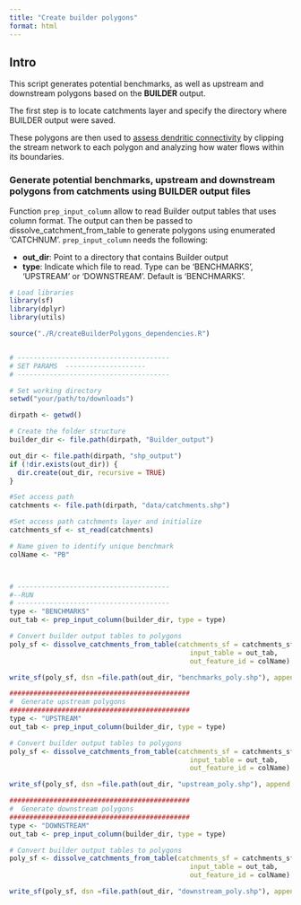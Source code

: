 ```yaml
---
title: "Create builder polygons"
format: html
---
```



## Intro

This script generates potential benchmarks, as well as upstream and downstream polygons based on the **BUILDER** output. 

The first step is to locate catchments layer and specify the directory where BUILDER output were saved. 

These polygons are then used to [assess dendritic connectivity](calcDCI.html) by clipping the stream network to each polygon and analyzing how water flows within its boundaries.

### Generate potential benchmarks, upstream and downstream polygons from catchments using **BUILDER** output files

Function `prep_input_column` allow to read Builder output tables that uses column format. The output can then be passed to dissolve_catchment_from_table to generate polygons using enumerated 'CATCHNUM'. `prep_input_column` needs the following:

- **out_dir**: Point to a directory that contains Builder output
- **type**: Indicate which file to read. Type can be 'BENCHMARKS', 'UPSTREAM' or 'DOWNSTREAM'. Default is 'BENCHMARKS'.


```r
# Load libraries
library(sf)
library(dplyr)
library(utils)

source("./R/createBuilderPolygons_dependencies.R")


# --------------------------------------
# SET PARAMS  --------------------
# --------------------------------------

# Set working directory
setwd("your/path/to/downloads")

dirpath <- getwd()

# Create the folder structure
builder_dir <- file.path(dirpath, "Builder_output")

out_dir <- file.path(dirpath, "shp_output")
if (!dir.exists(out_dir)) {
  dir.create(out_dir, recursive = TRUE)
}

#Set access path 
catchments <- file.path(dirpath, "data/catchments.shp")

#Set access path catchments layer and initialize
catchments_sf <- st_read(catchments)

# Name given to identify unique benchmark
colName <- "PB"



# --------------------------------------
#--RUN
# --------------------------------------
type <- "BENCHMARKS"
out_tab <- prep_input_column(builder_dir, type = type)

# Convert builder output tables to polygons
poly_sf <- dissolve_catchments_from_table(catchments_sf = catchments_sf, 
                                             input_table = out_tab, 
                                             out_feature_id = colName)

write_sf(poly_sf, dsn =file.path(out_dir, "benchmarks_poly.shp"), append = FALSE)

#############################################
#  Generate upstream polygons
#############################################
type <- "UPSTREAM"
out_tab <- prep_input_column(builder_dir, type = type)

# Convert builder output tables to polygons
poly_sf <- dissolve_catchments_from_table(catchments_sf = catchments_sf, 
                                             input_table = out_tab, 
                                             out_feature_id = colName)

write_sf(poly_sf, dsn =file.path(out_dir, "upstream_poly.shp"), append = FALSE)

#############################################
#  Generate downstream polygons
#############################################
type <- "DOWNSTREAM"
out_tab <- prep_input_column(builder_dir, type = type)

# Convert builder output tables to polygons
poly_sf <- dissolve_catchments_from_table(catchments_sf = catchments_sf, 
                                             input_table = out_tab, 
                                             out_feature_id = colName)

write_sf(poly_sf, dsn =file.path(out_dir, "downstream_poly.shp"), append = FALSE)
```

